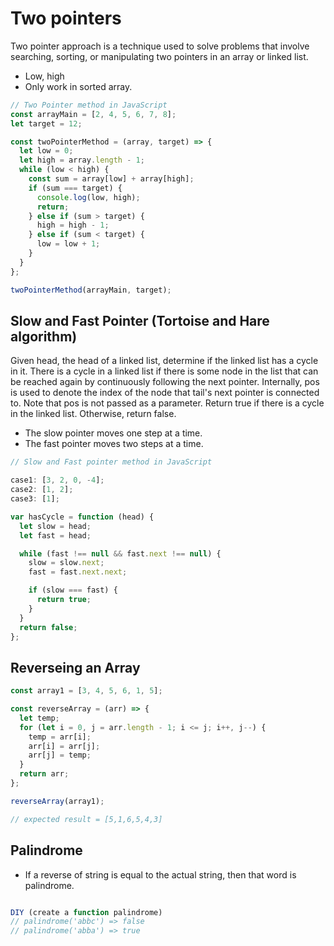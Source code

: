# Two pointers

Two pointer approach is a technique used to solve problems that involve searching, sorting, or manipulating two pointers in an array or linked list.

- Low, high
- Only work in sorted array.

```javascript copy
// Two Pointer method in JavaScript
const arrayMain = [2, 4, 5, 6, 7, 8];
let target = 12;

const twoPointerMethod = (array, target) => {
  let low = 0;
  let high = array.length - 1;
  while (low < high) {
    const sum = array[low] + array[high];
    if (sum === target) {
      console.log(low, high);
      return;
    } else if (sum > target) {
      high = high - 1;
    } else if (sum < target) {
      low = low + 1;
    }
  }
};

twoPointerMethod(arrayMain, target);
```

## Slow and Fast Pointer (Tortoise and Hare algorithm)

Given head, the head of a linked list, determine if the linked list has a cycle in it.
There is a cycle in a linked list if there is some node in the list that can be reached again by continuously following the next pointer.
Internally, pos is used to denote the index of the node that tail's next pointer is connected to. Note that pos is not passed as a parameter.
Return true if there is a cycle in the linked list. Otherwise, return false.

- The slow pointer moves one step at a time.
- The fast pointer moves two steps at a time.

```javascript copy
// Slow and Fast pointer method in JavaScript

case1: [3, 2, 0, -4];
case2: [1, 2];
case3: [1];

var hasCycle = function (head) {
  let slow = head;
  let fast = head;

  while (fast !== null && fast.next !== null) {
    slow = slow.next;
    fast = fast.next.next;

    if (slow === fast) {
      return true;
    }
  }
  return false;
};
```

## Reverseing an Array

```javascript copy
const array1 = [3, 4, 5, 6, 1, 5];

const reverseArray = (arr) => {
  let temp;
  for (let i = 0, j = arr.length - 1; i <= j; i++, j--) {
    temp = arr[i];
    arr[i] = arr[j];
    arr[j] = temp;
  }
  return arr;
};

reverseArray(array1);

// expected result = [5,1,6,5,4,3]
```

## Palindrome

- If a reverse of string is equal to the actual string, then that word is palindrome.

```javascript copy

DIY (create a function palindrome)
// palindrome('abbc') => false
// palindrome('abba') => true

```
